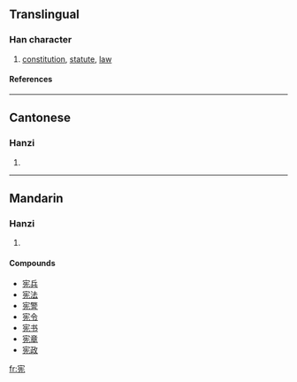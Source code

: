 {{see|憲}}

==Translingual==
===Han character===
{{Han char|rn=40|rad=宀|as=06|sn=9|four=|canj=十竹土山 (JHGU)}}
# [[constitution]], [[statute]], [[law]]
====References====
{{Han ref|kx=0285.101|dkj=07148|hdz=20927.030|uh=5BAA|ud=23466}}
----
==Cantonese==
===Hanzi===
{{yue-hanzi|jyut=|y=hin3}}
# {{defn|Cantonese}}
----
==Mandarin==
===Hanzi===
{{cmn-hanzi|tra=憲|pin=[[xiàn]] ([[xian4]])|wg=hsien<sup>4</sup>}}
# {{defn|Mandarin}}

====Compounds====
*[[宪兵]]
*[[宪法]]
*[[宪警]]
*[[宪令]]
*[[宪书]]
*[[宪章]]
*[[宪政]]

[[fr:宪]]